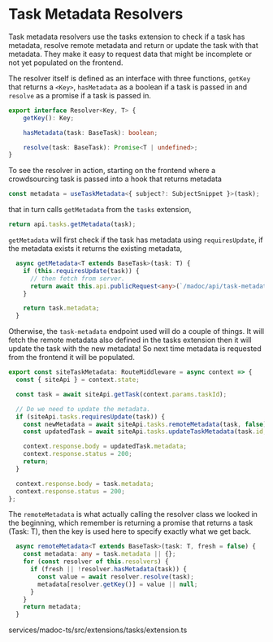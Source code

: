 
# Task Metadata Resolvers

Task metadata resolvers use the tasks extension to check if a task has metadata, resolve remote metadata and return or update the task with that metadata.
They make it easy to request data that might be incomplete or not yet populated on the frontend.

The resolver itself is defined as an interface with three functions, `getKey` that returns a `<Key>`,
`hasMetadata` as a boolean if a task is passed in and `resolve` as a promise if a task is passed in.
```ts
export interface Resolver<Key, T> {
    getKey(): Key;

    hasMetadata(task: BaseTask): boolean;

    resolve(task: BaseTask): Promise<T | undefined>;
}
```

To see the resolver in action, starting on the frontend where a crowdsourcing task is passed into a hook that returns metadata

```ts
const metadata = useTaskMetadata<{ subject?: SubjectSnippet }>(task);
```
that in turn calls `getMetadata` from the `tasks` extension,

```ts
return api.tasks.getMetadata(task);
```

`getMetadata` will first check if the task has metadata using `requiresUpdate`, if the metadata exists it returns the existing metadata,
```ts
  async getMetadata<T extends BaseTask>(task: T) {
    if (this.requiresUpdate(task)) {
      // then fetch from server.
      return await this.api.publicRequest<any>(`/madoc/api/task-metadata/${task.id}`);
    }

    return task.metadata;
  }
```

Otherwise, the `task-metadata` endpoint used will do a couple of things. It will fetch the remote metadata also defined in the tasks extension
then it will update the task with the new metadata! So next time metadata is requested from the frontend it will be populated.
```ts
export const siteTaskMetadata: RouteMiddleware = async context => {
  const { siteApi } = context.state;

  const task = await siteApi.getTask(context.params.taskId);

  // Do we need to update the metadata.
  if (siteApi.tasks.requiresUpdate(task)) {
    const newMetadata = await siteApi.tasks.remoteMetadata(task, false);
    const updatedTask = await siteApi.tasks.updateTaskMetadata(task.id, newMetadata);

    context.response.body = updatedTask.metadata;
    context.response.status = 200;
    return;
  }

  context.response.body = task.metadata;
  context.response.status = 200;
};
```

The `remoteMetadata` is what actually calling the resolver class we looked in the beginning, which remember is returning a promise that returns a task (Task: T),
then the key is used here to specify exactly what we get back.
```ts
  async remoteMetadata<T extends BaseTask>(task: T, fresh = false) {
    const metadata: any = task.metadata || {};
    for (const resolver of this.resolvers) {
      if (fresh || !resolver.hasMetadata(task)) {
        const value = await resolver.resolve(task);
        metadata[resolver.getKey()] = value || null;
      }
    }
    return metadata;
  }
```

<Codebase label="tasks/extention.ts">services/madoc-ts/src/extensions/tasks/extension.ts</Codebase>
